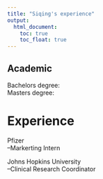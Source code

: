 ```yaml
---
title: "Siqing's experience"
output: 
  html_document:
    toc: true
    toc_float: true
---
```


## Academic 
Bachelors degree: <br>
Masters degree: <br>

# Experience 
Pfizer<br>
--Markerting Intern <br>

Johns Hopkins University <br>
--Clinical Research Coordinator <br>
